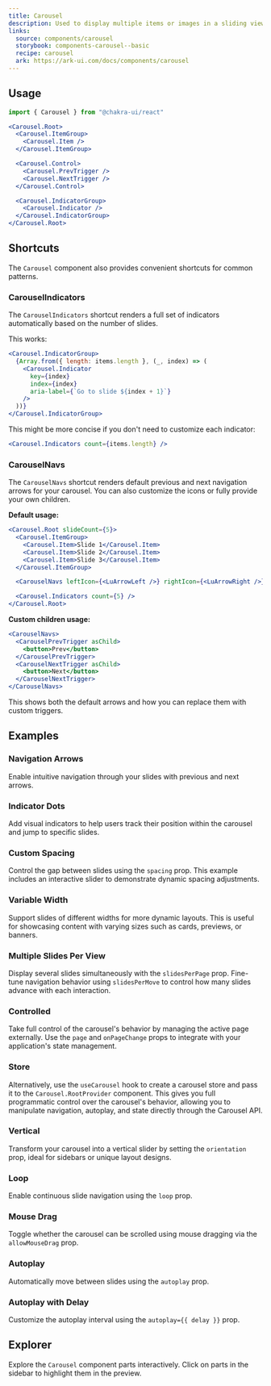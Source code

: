 ```yaml
---
title: Carousel
description: Used to display multiple items or images in a sliding view.
links:
  source: components/carousel
  storybook: components-carousel--basic
  recipe: carousel
  ark: https://ark-ui.com/docs/components/carousel
---
```


<ExampleTabs name="carousel-basic" />

## Usage

```jsx
import { Carousel } from "@chakra-ui/react"
```

```jsx
<Carousel.Root>
  <Carousel.ItemGroup>
    <Carousel.Item />
  </Carousel.ItemGroup>

  <Carousel.Control>
    <Carousel.PrevTrigger />
    <Carousel.NextTrigger />
  </Carousel.Control>

  <Carousel.IndicatorGroup>
    <Carousel.Indicator />
  </Carousel.IndicatorGroup>
</Carousel.Root>
```

## Shortcuts

The `Carousel` component also provides convenient shortcuts for common patterns.

### CarouselIndicators

The `CarouselIndicators` shortcut renders a full set of indicators automatically
based on the number of slides.

This works:

```jsx
<Carousel.IndicatorGroup>
  {Array.from({ length: items.length }, (_, index) => (
    <Carousel.Indicator
      key={index}
      index={index}
      aria-label={`Go to slide ${index + 1}`}
    />
  ))}
</Carousel.IndicatorGroup>
```

This might be more concise if you don't need to customize each indicator:

```jsx
<Carousel.Indicators count={items.length} />
```

### CarouselNavs

The `CarouselNavs` shortcut renders default previous and next navigation arrows
for your carousel. You can also customize the icons or fully provide your own
children.

**Default usage:**

```jsx
<Carousel.Root slideCount={5}>
  <Carousel.ItemGroup>
    <Carousel.Item>Slide 1</Carousel.Item>
    <Carousel.Item>Slide 2</Carousel.Item>
    <Carousel.Item>Slide 3</Carousel.Item>
  </Carousel.ItemGroup>

  <CarouselNavs leftIcon={<LuArrowLeft />} rightIcon={<LuArrowRight />} />

  <Carousel.Indicators count={5} />
</Carousel.Root>
```

**Custom children usage:**

```jsx
<CarouselNavs>
  <CarouselPrevTrigger asChild>
    <button>Prev</button>
  </CarouselPrevTrigger>
  <CarouselNextTrigger asChild>
    <button>Next</button>
  </CarouselNextTrigger>
</CarouselNavs>
```

This shows both the default arrows and how you can replace them with custom
triggers.

## Examples

### Navigation Arrows

Enable intuitive navigation through your slides with previous and next arrows.

<ExampleTabs name="carousel-with-arrows" />

### Indicator Dots

Add visual indicators to help users track their position within the carousel and
jump to specific slides.

<ExampleTabs name="carousel-with-indicators" />

### Custom Spacing

Control the gap between slides using the `spacing` prop. This example includes
an interactive slider to demonstrate dynamic spacing adjustments.

<ExampleTabs name="carousel-spacing" />

### Variable Width

Support slides of different widths for more dynamic layouts. This is useful for
showcasing content with varying sizes such as cards, previews, or banners.

<ExampleTabs name="carousel-with-variable-width" />

### Multiple Slides Per View

Display several slides simultaneously with the `slidesPerPage` prop. Fine-tune
navigation behavior using `slidesPerMove` to control how many slides advance
with each interaction.

<ExampleTabs name="carousel-slides-per-page" />

### Controlled

Take full control of the carousel's behavior by managing the active page
externally. Use the `page` and `onPageChange` props to integrate with your
application's state management.

<ExampleTabs name="carousel-controlled" />

### Store

Alternatively, use the `useCarousel` hook to create a carousel store and pass it
to the `Carousel.RootProvider` component. This gives you full programmatic
control over the carousel's behavior, allowing you to manipulate navigation,
autoplay, and state directly through the Carousel API.

<ExampleTabs name="carousel-with-store" />

### Vertical

Transform your carousel into a vertical slider by setting the `orientation`
prop, ideal for sidebars or unique layout designs.

<ExampleTabs name="carousel-with-orientation" />

### Loop

Enable continuous slide navigation using the `loop` prop.

<ExampleTabs name="carousel-with-loop" />

### Mouse Drag

Toggle whether the carousel can be scrolled using mouse dragging via the
`allowMouseDrag` prop.

<ExampleTabs name="carousel-with-mouse-drag" />

### Autoplay

Automatically move between slides using the `autoplay` prop.

<ExampleTabs name="carousel-with-autoplay" />

### Autoplay with Delay

Customize the autoplay interval using the `autoplay={{ delay }}` prop.

<ExampleTabs name="carousel-with-autoplay-delay" />

## Explorer

Explore the `Carousel` component parts interactively. Click on parts in the
sidebar to highlight them in the preview.

<Explorer name="carousel-explorer" />
